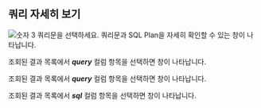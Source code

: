 ## 쿼리 자세히 보기

<Xclude product='postgresql,mysql,oracle,cubrid,oracle-pro,oracle-v1'>

![숫자 3](/img/number-03.png) 쿼리문을 선택하세요. 쿼리문과 SQL Plan을 자세히 확인할 수 있는 <Cmdname sid="TTL06224" className="uitext" /> 창이 나타납니다.

<ImgLang img='db-sql-details-common.png' desc='SQL 상세' />

</Xclude>

<InDoc product='postgresql,mysql'>

조회된 결과 목록에서 ***query*** 컬럼 항목을 선택하면 <Cmdname sid="TTL06224" className="uitext" /> 창이 나타납니다.

<ImgLang img="db-sql-details-postgresql.png" desc="SQL 상세" />

</InDoc>

<InDoc product='oracle-pro,oracle'>

조회된 결과 목록에서 ***query*** 컬럼 항목을 선택하면 <Cmdname sid="TTL06224" className="uitext" /> 창이 나타납니다.

<ImgLang img="db-sql-details-oracle-pro.png" desc="SQL 상세" />

</InDoc>

<InDoc product='oracle,cubrid'>

조회된 결과 목록에서 ***sql*** 컬럼 항목을 선택하면 <Cmdname sid="TTL06224" className="uitext" /> 창이 나타납니다.

<ImgLang img='db-sql-details-common.png' desc='SQL 상세' />

</InDoc>